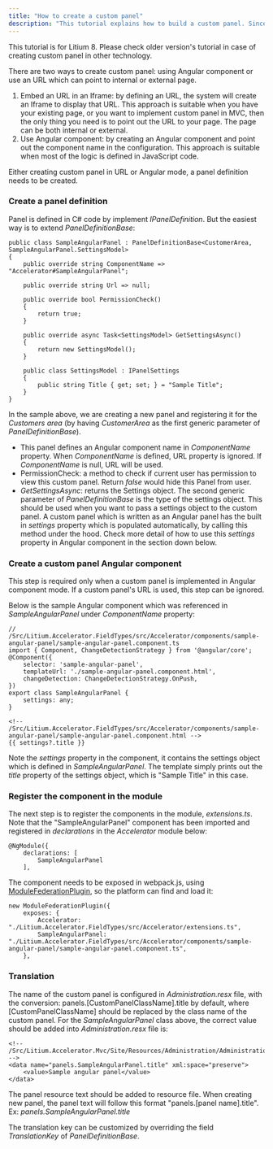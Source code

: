 ```yaml
---
title: "How to create a custom panel"
description: "This tutorial explains how to build a custom panel. Since Litium 8, Area panels have been rewritten to eliminate WebForms, improve the performance and reliability."
---
```


This tutorial is for Litium 8. Please check older version's tutorial in case of creating custom panel in other technology.

There are two ways to create custom panel: using Angular component or use an URL which can point to internal or external page.

1. Embed an URL in an Iframe: by defining an URL, the system will create an Iframe to display that URL. This approach is suitable when you have your existing page, or you want to implement custom panel in MVC, then the only thing you need is to point out the URL to your page. The page can be both internal or external.
2. Use Angular component: by creating an Angular component and point out the component name in the configuration. This approach is suitable when most of the logic is defined in JavaScript code.

Either creating custom panel in URL or Angular mode, a panel definition needs to be created.

### Create a panel definition

Panel is defined in C# code by implement _IPanelDefinition_. But the easiest way is to extend _PanelDefinitionBase_:

```
public class SampleAngularPanel : PanelDefinitionBase<CustomerArea, SampleAngularPanel.SettingsModel>
{
    public override string ComponentName => "Accelerator#SampleAngularPanel";

    public override string Url => null;

    public override bool PermissionCheck()
    {
        return true;
    }

    public override async Task<SettingsModel> GetSettingsAsync()
    {
        return new SettingsModel();
    }

    public class SettingsModel : IPanelSettings
    {
        public string Title { get; set; } = "Sample Title";
    }
}
```

In the sample above, we are creating a new panel and registering it for the _Customers area_ (by having _CustomerArea_ as the first generic parameter of _PanelDefinitionBase_).

- This panel defines an Angular component name in _ComponentName_ property. When _ComponentName_ is defined, URL property is ignored. If _ComponentName_ is null, URL will be used.
- PermissionCheck: a method to check if current user has permission to view this custom panel. Return _false_ would hide this Panel from user.
- _GetSettingsAsync_: returns the Settings object. The second generic parameter of _PanelDefinitionBase_ is the type of the settings object. This should be used when you want to pass a settings object to the custom panel. A custom panel which is written as an Angular panel has the built in _settings_ property which is populated automatically, by calling this method under the hood. Check more detail of how to use this _settings_ property in Angular component in the section down below.

### Create a custom panel Angular component

This step is required only when a custom panel is implemented in Angular component mode. If a custom panel's URL is used, this step can be ignored.

Below is the sample Angular component which was referenced in _SampleAngularPanel_ under _ComponentName_ property:

```
// /Src/Litium.Accelerator.FieldTypes/src/Accelerator/components/sample-angular-panel/sample-angular-panel.component.ts
import { Component, ChangeDetectionStrategy } from '@angular/core';
@Component({
    selector: 'sample-angular-panel',
    templateUrl: './sample-angular-panel.component.html',
    changeDetection: ChangeDetectionStrategy.OnPush, 
})
export class SampleAngularPanel {
    settings: any;
}
```

```
<!-- /Src/Litium.Accelerator.FieldTypes/src/Accelerator/components/sample-angular-panel/sample-angular-panel.component.html -->
{{ settings?.title }}
```

Note the _settings_ property in the component, it contains the settings object which is defined in _SampleAngularPanel_. The template simply prints out the _title_ property of the settings object, which is "Sample Title" in this case.

### Register the component in the module

The next step is to register the components in the module, _extensions.ts_. Note that the "SampleAngularPanel" component has been imported and registered in _declarations_ in the _Accelerator_ module below:

```
@NgModule({
    declarations: [
        SampleAngularPanel
    ],
```

The component needs to be exposed in webpack.js, using [ModuleFederationPlugin](https://webpack.js.org/concepts/module-federation/), so the platform can find and load it:

```
new ModuleFederationPlugin({
    exposes: {
        Accelerator: "./Litium.Accelerator.FieldTypes/src/Accelerator/extensions.ts",
        SampleAngularPanel: "./Litium.Accelerator.FieldTypes/src/Accelerator/components/sample-angular-panel/sample-angular-panel.component.ts",
    },
```

### Translation

The name of the custom panel is configured in _Administration.resx_ file, with the conversion: panels.[CustomPanelClassName].title by default, where [CustomPanelClassName] should be replaced by the class name of the custom panel. For the _SampleAngularPanel_ class above, the correct value should be added into _Administration.resx_ file is:

```
<!-- /Src/Litium.Accelerator.Mvc/Site/Resources/Administration/Administration.resx -->
<data name="panels.SampleAngularPanel.title" xml:space="preserve">
    <value>Sample angular panel</value>
</data>
```

The panel resource text should be added to resource file. When creating new panel, the panel text will follow this format "panels.[panel name].title". Ex: _panels.SampleAngularPanel.title_

The translation key can be customized by overriding the field _TranslationKey_ of _PanelDefinitionBase_.
